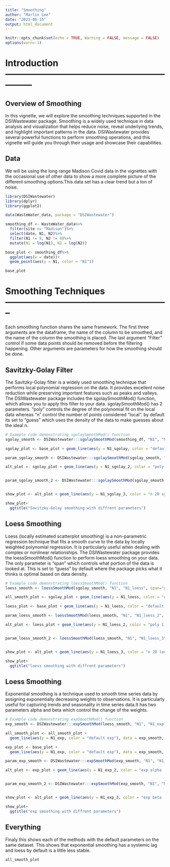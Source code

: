 ```yaml
---
title: "Smoothing"
author: "Marlin Lee"
date: "2023-06-15"
output: html_document
---
```


```r
knitr::opts_chunk$set(echo = TRUE, Warning = FALSE, message = FALSE)
options(warn=-1)
```

# Introduction ---------------------------------------------------------------

## Overview of Smoothing
In this vignette, we will explore the smoothing techniques supported in the DSIWastewater package. Smoothing is a widely used technique in data analysis and visualization that helps reduce noise, reveal underlying trends, and highlight important patterns in the data. DSIWastewater provides several powerful functions to perform smoothing operations, and this vignette will guide you through their usage and showcase their capabilities.

## Data
We will be using the long range Madison Covid data in the vignettes with the occasional use of other data to show a more complete picture of the different smoothing options.This data set has a clear trend but a ton of noise.

```r
library(DSIWastewater)
library(dplyr)
library(ggplot2)

data(WasteWater_data, package = "DSIWastewater")

smoothing_df <- WasteWater_data%>%
  filter(site == "Madison")%>%
  select(date, N1, N2)%>%
  filter(N1 != 0, N2 != 0)%>%
  mutate(N1 = log(N1), N2 = log(N2))

base_plot <- smoothing_df%>%
  ggplot(aes(x = date))+
  geom_point(aes(y = N1, color = "N1"))

base_plot
```

# Smoothing Techniques --------------------------------------------------------
Each smoothing function shares the same framework. The first three arguments are the dataframe, the name of the column to be smoothed, and the name of the column the smoothing is placed. The last argument "Filter" control if some data points should be removed before the filtering happening. Other arguments are parameters for how the smoothing should be done.




## Savitzky-Golay Filter
The Savitzky-Golay filter is a widely used smoothing technique that performs local polynomial regression on the data. It provides excellent noise reduction while preserving important features such as peaks and valleys. The DSIWastewater package includes the sgolaySmoothMod() function, which allows you to apply this filter to your data. sgolaySmoothMod() has 2 parameters. "poly" controls the degree of the polynomial fit on the local data whereas "n" control the number of points considered "local". by default its set to "guess" which uses the density of the data to make guesses about the ideal n.
```r
# Example code demonstrating sgolaySmoothMod() function
sgolay_smooth <- DSIWastewater:::sgolaySmoothMod(smoothing_df, "N1", "N1_sgolay", poly=5,n="guess", Filter = NULL)

sgolay_plot <- base_plot + geom_line(aes(y = N1_sgolay, color = "default sgolay"), data = sgolay_smooth, linewidth = 1.25)

param_sgolay_smooth <- DSIWastewater:::sgolaySmoothMod(sgolay_smooth, "N1", "N1_sgolay_2", poly=2, n = "guess", Filter = NULL)

alt_plot <- sgolay_plot + geom_line(aes(y = N1_sgolay_2, color = "poly 1 sgolay"), data = param_sgolay_smooth, linewidth = 1.25)


param_sgolay_smooth_2 <- DSIWastewater:::sgolaySmoothMod(sgolay_smooth, "N1", "N1_sgolay_3", poly = 5, n = 31, Filter = NULL)


show_plot <- alt_plot + geom_line(aes(y = N1_sgolay_3, color = "n 20 sgolay"), data = param_sgolay_smooth_2, linewidth = 1.25)

show_plot+
  ggtitle("Savitzky-Golay smoothing with diffrent parameters")
```

## Loess Smoothing
Loess (locally estimated scatterplot smoothing) is a non-parametric regression technique that fits a smooth curve to the data by locally weighted polynomial regression. It is particularly useful when dealing with complex or nonlinear relationships. The DSIWastewater package provides the loessSmoothMod() function to perform loess smoothing on your data. The only parameter is "span" which controls what portion of the data is looked at. This is set to "guess" by default where the package picks what it thinks is optimal based on data density.

```r
# Example code demonstrating loessSmoothMod() function
loess_smooth <- loessSmoothMod(sgolay_smooth, "N1", "N1_loess", span="guess", Filter = NULL)

all_smooth_plot <- sgolay_plot + geom_line(aes(y = N1_loess, color = "default loess"), data = loess_smooth, size = 1.25)

loess_plot <- base_plot + geom_line(aes(y = N1_loess, color = "default loess"), data = loess_smooth, size = 1.25)

param_loess_smooth <- loessSmoothMod(loess_smooth, "N1", "N1_loess_2", span = .1, Filter = NULL)

alt_plot <- loess_plot + geom_line(aes(y = N1_loess_2, color = "poly 1 loess"), data = param_loess_smooth, size = 1.25)


param_loess_smooth_2 <- loessSmoothMod(loess_smooth, "N1", "N1_loess_3", span= .2, Filter = NULL)


show_plot <- alt_plot + geom_line(aes(y = N1_loess_3, color = "n 20 loess"), data = param_loess_smooth_2, size = 1.25)

show_plot+
  ggtitle("loess smoothing with diffrent parameters")
```



## Loess Smoothing
Exponential smoothing is a technique used to smooth time series data by assigning exponentially decreasing weights to observations. It is particularly useful for capturing trends and seasonality in time series data.It has two parameters alpha and beta which control the change of the weights.

```r
# Example code demonstrating expSmoothMod() function
exp_smooth <- DSIWastewater:::expSmoothMod(loess_smooth, "N1", "N1_exp", Filter = NULL)

all_smooth_plot <- all_smooth_plot + 
  geom_line(aes(y = N1_exp, color = "default exp"), data = exp_smooth, size = 1.25)

exp_plot <- base_plot + 
  geom_line(aes(y = N1_exp, color = "default exp"), data = exp_smooth, size = 1.25)

param_exp_smooth <- DSIWastewater:::expSmoothMod(exp_smooth, "N1", "N1_exp_2", alpha = .3, Filter = NULL)

alt_plot <- exp_plot + geom_line(aes(y = N1_exp_2, color = "exp alpha .01"), data = param_exp_smooth, size = 1.25)


param_exp_smooth_2 <- DSIWastewater:::expSmoothMod(exp_smooth, "N1", "N1_exp_3", beta = .05, Filter = NULL)


show_plot <- alt_plot + geom_line(aes(y = N1_exp_3, color = "exp beta .005"), data = param_exp_smooth_2, size = 1.25)

show_plot+
  ggtitle("exp smoothing with diffrent parameters")
```
## Everything

Finaly this shows each of the methods with the default parameters on the same dataset. This shows that exponential smoothing has a systemic lag and loess by default is a little less stable.
```r
all_smooth_plot
```